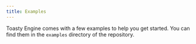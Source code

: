 ```yaml
---
title: Examples
---
```



Toasty Engine comes with a few examples to help you get started. You can find them in the `examples` directory of the repository.

<ExampleList />